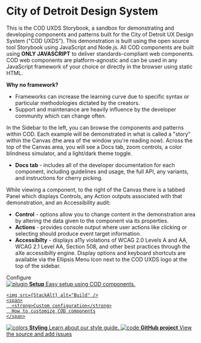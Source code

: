 
<Meta title="COD UXDS/Introduction" />

<style>
  {`
    .subheading {
      --mediumdark: '#999999';
      font-weight: 900;
      font-size: 13px;
      color: #999;
      letter-spacing: 6px;
      line-height: 24px;
      text-transform: uppercase;
      margin-bottom: 12px;
      margin-top: 40px;
    }

    .link-list {
      display: grid;
      grid-template-columns: 1fr;
      grid-template-rows: 1fr 1fr;
      row-gap: 10px;
    }

    @media (min-width: 620px) {
      .link-list {
        row-gap: 20px;
        column-gap: 20px;
        grid-template-columns: 1fr 1fr;
      }
    }

    @media all and (-ms-high-contrast:none) {
    .link-list {
        display: -ms-grid;
        -ms-grid-columns: 1fr 1fr;
        -ms-grid-rows: 1fr 1fr;
      }
    }

    .link-item {
      display: block;
      padding: 20px 30px 20px 15px;
      border: 1px solid #00000010;
      border-radius: 5px;
      transition: background 150ms ease-out, border 150ms ease-out, transform 150ms ease-out;
      color: #333333;
      display: flex;
      align-items: flex-start;
    }

    .link-item:hover {
      border-color: #1EA7FD50;
      transform: translate3d(0, -3px, 0);
      box-shadow: rgba(0, 0, 0, 0.08) 0 3px 10px 0;
    }

    .link-item:active {
      border-color: #1EA7FD;
      transform: translate3d(0, 0, 0);
    }

    .link-item strong {
      font-weight: 700;
      display: block;
      margin-bottom: 2px;
    }

    .link-item img {
      height: 40px;
      width: 40px;
      margin-right: 15px;
      flex: none;
    }

    .link-item span {
      font-size: 14px;
      line-height: 20px;
    }

    .tip {
      display: inline-block;
      border-radius: 1em;
      font-size: 11px;
      line-height: 12px;
      font-weight: 700;
      background: #E7FDD8;
      color: #66BF3C;
      padding: 4px 12px;
      margin-right: 10px;
      vertical-align: top;
    }

    .tip-wrapper {
      font-size: 13px;
      line-height: 20px;
      margin-top: 40px;
      margin-bottom: 40px;
    }

    .tip-wrapper code {
      font-size: 12px;
      display: inline-block;
    }
  `}
</style>

<h1 className="text-center">City of Detroit Design System</h1>

This is the COD UXDS Storybook, a sandbox for demonstrating and developing components and patterns built for the City of Detroit UX Design System ("COD UXDS"). This demonstration is built using the open source tool Storybook using JavaScript and Node.js. All COD components are built using **ONLY JAVASCRIPT** to deliver standards-compliant web components. COD web components are platform-agnostic and can be used in any JavaScript framework of your choice or directly in the browser using static HTML.

**Why no framework?**
* Frameworks can increase the learning curve due to specific syntax or particular methodologies dictated by the creators.
* Support and maintenance are heavily influence by the developer community which can change often.

In the Sidebar to the left, you can browse the components and patterns within COD. Each example will be demonstrated in what is called a "story" within the Canvas (the area of the window you're reading now). Across the top of the Canvas area, you will see a Docs tab, zoom controls, a color blindness simulator, and a light/dark theme toggle.

* **Docs tab** - includes all of the developer documentation for each component, including guidelines and usage, the full API, any variants, and instructions for cherry picking.

While viewing a component, to the right of the Canvas there is a tabbed Panel which displays Controls, any Action outputs associated with that demonstration, and an Accessibility audit:

* **Control** - options allow you to change content in the demonstration area by altering the data given to the component via its properties.
* **Actions** - provides console output where user actions like clicking or selecting should produce event target information.
* **Accessibilty** - displays a11y violations of WCAG 2.0 Levels A and AA, WCAG 2.1 Level AA, Section 508, and other best practices through the aXe accessibilty engine.
Display options and keyboard shortcuts are available via the Ellipsis Menu Icon next to the COD UXDS logo at the top of the sidebar.

<div className="subheading">Configure</div>

<div className="link-list">
  <a
    className="link-item"
    href="https://jedgar1mx.github.io/COD-Design-System/?path=/story/cod-uxds-setup--page"
  >
    <img src={Plugin} alt="plugin" />
    <span>
      <strong>Setup</strong>
      Easy setup using COD components.
    </span>
  </a>
  <a
    className="link-item"
    href="https://jedgar1mx.github.io/COD-Design-System/?path=/story/cod-uxds-customization--page"
    
  >
    <img src={StackAlt} alt="Build" />
    <span>
      <strong>Custom configuration</strong>
      How to customize COD components
    </span>
  </a>
  <a
    className="link-item"
    href="https://detroitmi.gov/departments/department-innovation-and-technology/style-guide"
    target="_blank"
  >
    <img src={Colors} alt="colors" />
    <span>
      <strong>Styling</strong>
      Learn about our style guide.
    </span>
  </a>
  <a className="link-item" href="https://github.com/jedgar1mx/COD-Design-System" target="_blank">
    <img src={Code} alt="code" />
    <span>
      <strong>GitHub project</strong>
      View the source and add issues
    </span>
  </a>
</div>


